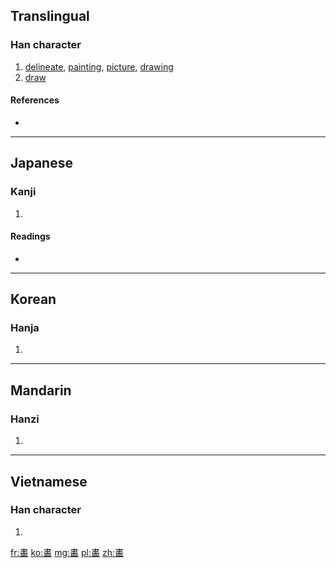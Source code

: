 {{also|畫}}
==Translingual==

===Han character===
{{Han char|rn=102|rad=田|as=08|sn=13|four=|canj=中土山田 (LGUW)}}

# [[delineate]], [[painting]], [[picture]], [[drawing]]
# [[draw]]

====References====
* {{Han ref|kx=0764.060|dkj=21877|hdz=42549.020|uh=7575|ud=30069}}

----

==Japanese==

===Kanji===
{{ja-kanji|grade=|rs=田08}}

# {{defn|lang=ja|sort=田08}}

====Readings====
* {{ja-readings|on=[[かく]] (kaku), [[が]] (ga), [[かい]] (kai)|kun=[[かぎる]] (kagiru), [[はかる]] (hakaru), [[はかりごと]] (hakarigoto), [[かく]] (kaku)}}

----

==Korean==

===Hanja===
{{ko-hanja|hangeul=[[화]], [[획]]|eumhun=|rv=hwa, hoek|mr=hwa, hoek|y=hwa, hoyk}}

# {{defn|lang=ko|sort=田08}}

----

==Mandarin==

===Hanzi===
{{cmn-hanzi|pin=[[huà]] ([[hua4]])|wg=hua<sup>4</sup>}}

# {{defn|lang=cmn|sort=田08}}

----

==Vietnamese==

===Han character===
{{vi-hantu|[[vạch]]|rs=田08}}

# {{defn|lang=vi|sort=田08}}

[[fr:畵]]
[[ko:畵]]
[[mg:畵]]
[[pl:畵]]
[[zh:畵]]